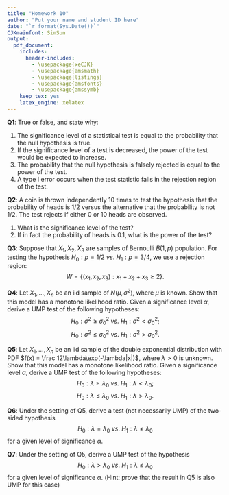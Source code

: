 ```yaml
---
title: "Homework 10"
author: "Put your name and student ID here"
date: "`r format(Sys.Date())`"
CJKmainfont: SimSun
output:
  pdf_document: 
    includes:
      header-includes:
        - \usepackage{xeCJK}
        - \usepackage{amsmath}
        - \usepackage{listings}
        - \usepackage{amsfonts}
        - \usepackage{amssymb}
    keep_tex: yes
    latex_engine: xelatex
---
```


**Q1**: True or false, and state why:

1. The significance level of a statistical test is equal to the probability that the
null hypothesis is true.
2. If the significance level of a test is decreased, the power of the test would be expected to
increase.
3. The probability that the null hypothesis is falsely rejected is equal to the power
of the test.
4. A type I error occurs when the test statistic falls in the rejection region of the
test.


**Q2**: A coin is thrown independently 10 times to test the hypothesis that the probability of heads is $1/2$ versus the alternative that the probability is not $1/2$. The test rejects
if either 0 or 10 heads are observed.

1. What is the significance level of the test?
2. If in fact the probability of heads is $0.1$, what is the power of the test?


**Q3**: Suppose that $X_1,X_2,X_3$ are samples of Bernoulli $B(1,p)$ population. For testing the hypothesis $H_0:p=1/2\ vs.\ H_1:p=3/4$, we use a rejection region:
$$W=\{(x_1,x_2,x_3):x_1+x_2+x_3\ge 2\}.$$


**Q4**: Let $X_1,\dots,X_n$ be an iid sample of $N(\mu,\sigma^2)$, where $\mu$ is known. Show that this model has a monotone likelihood ratio. Given a significance level $\alpha$, derive a UMP test of the following hypotheses:
$$H_0:\sigma^2 \ge \sigma_0^2\ vs.\ H_1:\sigma^2<\sigma_0^2;$$
$$H_0:\sigma^2 \le \sigma_0^2\ vs.\ H_1:\sigma^2>\sigma_0^2.$$

**Q5**: Let $X_1,\dots,X_n$ be an iid sample of the double exponential distribution with PDF $f(x) = \frac 12\lambda\exp(-\lambda|x|)$, where $\lambda>0$ is unknown. Show that this model has a monotone likelihood ratio. Given a significance level $\alpha$, derive a UMP test of the following hypotheses:
$$H_0:\lambda \ge \lambda_0\ vs.\ H_1:\lambda < \lambda_0;$$
$$H_0:\lambda \le \lambda_0\ vs.\ H_1:\lambda > \lambda_0.$$


**Q6**: Under the setting of Q5, derive a test (not necessarily UMP) of the two-sided hypothesis
$$H_0:\lambda =\lambda_0\ vs.\ H_1:\lambda \neq \lambda_0$$
for a given level of significance $\alpha$.

**Q7**: Under the setting of Q5, derive a UMP test of the hypothesis
$$H_0:\lambda > \lambda_0\ vs.\ H_1:\lambda \le \lambda_0$$
for a given level of significance $\alpha$. (Hint:  prove that the result in Q5 is also UMP for this case)
